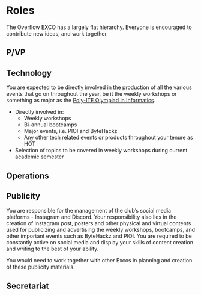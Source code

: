# Roles

The Overflow EXCO has a largely flat hierarchy. Everyone is encouraged to contribute new ideas, and work together.


<TOCInline toc={toc} />

## P/VP


## Technology

You are expected to be directly involved in the production of all the various events that go on throughout the year, be it the weekly workshops or something as major as the [Poly-ITE Olympiad in Informatics](/events/pioi).

- Directly involved in:
  - Weekly workshops
  - Bi-annual bootcamps
  - Major events, i.e. PIOI and ByteHackz
  - Any other tech related events or products throughout your tenure as HOT
- Selection of topics to be covered in weekly workshops during current academic semester

## Operations


## Publicity

You are responsible for the management of the club’s social media platforms - Instagram and Discord. Your responsibility also lies in the creation of Instagram post, posters and other physical and virtual contents used for publicizing and advertising the weekly workshops, bootcamps, and other important events such as ByteHackz and PIOI. You are required to be constantly active on social media and display your skills of content creation and writing to the best of your ability. 

You would need to work together with other Excos in planning and creation of these publicity materials.  

## Secretariat
